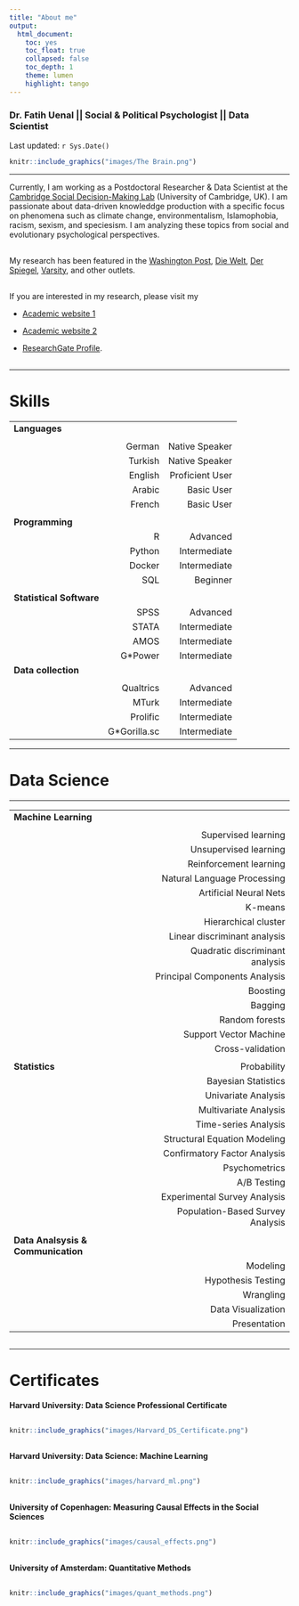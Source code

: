 ```yaml
---
title: "About me"
output:    
  html_document:
    toc: yes
    toc_float: true
    collapsed: false
    toc_depth: 1
    theme: lumen
    highlight: tango
---
```



### Dr. Fatih Uenal || Social & Political Psychologist || Data Scientist
Last updated: `r Sys.Date()`


<a href="https://fuenal.github.io/dataism/Lectures.html"> 
```r
knitr::include_graphics("images/The Brain.png")
```
</a>


---

Currently, I am working as a Postdoctoral Researcher & Data Scientist at the [Cambridge Social Decision-Making Lab](https://www.sdmlab.psychol.cam.ac.uk/staff/dr-fatih-uenal) (University of Cambridge, UK). I am passionate about data-driven knowleddge production  with a specific focus on phenomena such as climate change, environmentalism, Islamophobia, racism, sexism, and speciesism. I am analyzing these topics from social and evolutionary psychological perspectives. 

<div style="margin-bottom:30px;">
</div>

My research has been featured in the [Washington Post](https://www.washingtonpost.com/world/europe/at-a-site-of-nazi-terror-muslim-refugees-reckon-with-germanys-past/2017/08/10/12e2c864-779b-11e7-8c17-533c52b2f014_story.html), [Die Welt](https://www.welt.de/politik/deutschland/plus197864753/Juden-und-Muslime-Quelle-des-Antisemitismus-hat-sich-gewandelt.html), [Der Spiegel](https://www.spiegel.de/panorama/integration-in-welcher-generation-wird-man-den-migrationshintergrund-los-a-3970c589-6941-4ceb-8a3e-379fd0110afc), [Varsity](https://www.varsity.co.uk/news/20008), and other outlets.

<div style="margin-bottom:30px;">
</div>

If you are interested in my research, please visit my 

 * [Academic website 1](https://scholar.harvard.edu/fatih-uenal)
 
 * [Academic website 2](https://www.sdmlab.psychol.cam.ac.uk/staff/dr-fatih-uenal)
 
 * [ResearchGate Profile](https://www.researchgate.net/profile/Fatih_Uenal).

<div style="margin-bottom:30px;">
</div>

---

# Skills   

 
|                          |           |                   |
|--------------------------|----------:|------------------:|
| **Languages**            |           |          |
|                          |           |                   |
|                          |  German   |  Native Speaker   |
|                          |  Turkish  |  Native Speaker   |
|                          |  English  |  Proficient User  |
|                          |  Arabic   |  Basic User       |
|                          |  French   |  Basic User       |
|                          |           |                   |
| **Programming**          |           |                   |
|                          |  R        |  Advanced         |
|                          |  Python   |  Intermediate     |
|                          |  Docker   |  Intermediate     |
|                          |  SQL      |  Beginner         |
|                          |           |                   |
| **Statistical Software** |           |                   |
|                          |  SPSS     |  Advanced         |
|                          |  STATA    |  Intermediate     |
|                          |  AMOS     |  Intermediate     |
|                          |  G*Power  |  Intermediate     |
| **Data collection**      |           |                   |
|                          |           |                   |
|                          |  Qualtrics|  Advanced         |
|                          |  MTurk    |  Intermediate     |
|                          |  Prolific |  Intermediate     |
|                          |  G*Gorilla.sc  |  Intermediate     |

---

# Data Science

---

|                          |           |                   
|--------------------------|----------:|
| **Machine Learning**     |           |
|                          |           |  
|                          |  Supervised learning   | 
|                          |  Unsupervised learning   | 
|                          |  Reinforcement learning   | 
|                          |  Natural Language Processing  | 
|                          |  Artificial Neural Nets  |  
|                          |  K-means   | 
|                          |  Hierarchical cluster   | 
|                          |  Linear discriminant analysis   | 
|                          |  Quadratic discriminant analysis   | 
|                          |  Principal Components Analysis  | 
|                          |  Boosting   | 
|                          |  Bagging   | 
|                          |  Random forests   | 
|                          |  Support Vector Machine   | 
|                          |  Cross-validation   | 
|                          |           |                   
| **Statistics **          |  Probability         |  
|                          |  Bayesian Statistics        | 
|                          |  Univariate Analysis  |  
|                          |  Multivariate  Analysis       | 
|                          |  Time-series Analysis         | 
|                          |  Structural Equation Modeling         | 
|                          |  Confirmatory Factor Analysis         | 
|                          |  Psychometrics         | 
|                          |  A/B Testing         | 
|                          |  Experimental Survey Analysis         | 
|                          |  Population-Based Survey Analysis         | 
|                          |           |                   
| **Data Analsysis & Communication** |           | 
|                          |  Modeling     |  
|                          |  Hypothesis Testing         | 
|                          |  Wrangling         | 
|                          |  Data Visualization         | 
|                          |  Presentation         | 


<div style="margin-bottom:30px;">
</div>

---

# Certificates

**Harvard University: Data Science Professional Certificate**

<div style="margin-bottom:30px;">
</div>

<a href="https://www.edx.org/professional-certificate/harvardx-data-science?index=product&queryID=d0f4f7fc8dcee50272013dbcb56859b1&position=2">
```r
knitr::include_graphics("images/Harvard_DS_Certificate.png")
```
</a>

<div style="margin-bottom:30px;">
</div>

**Harvard University: Data Science: Machine Learning**

<div style="margin-bottom:30px;">
</div>

<a href="https://courses.edx.org/certificates/f46fcf5ed6ce46deaee1065016c1badd">
```r
knitr::include_graphics("images/harvard_ml.png")
```
</a>

<div style="margin-bottom:30px;">
</div>


**University of Copenhagen: Measuring Causal Effects in the Social Sciences**


<div style="margin-bottom:30px;">
</div>

<a href="https://www.coursera.org/account/accomplishments/verify/2SNTCXJFY82P">
```r
knitr::include_graphics("images/causal_effects.png")
```
</a>

<div style="margin-bottom:30px;">
</div>

**University of Amsterdam: Quantitative Methods**

<div style="margin-bottom:30px;">
</div>

<a href="https://www.coursera.org/account/accomplishments/verify/WRARSZXHTLGZ">
```r
knitr::include_graphics("images/quant_methods.png")
```
</a>


